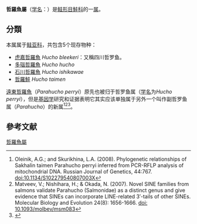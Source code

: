 {{Automatic Taxobox
| image = Hucho hucho.jpg
| image_width = 250px
| image_caption = [[多瑙哲羅魚|多瑙哲羅魚]] ''Hucho hucho''
| taxon =Hucho
| authority=[[Günther|Günther]], 1866
| type_species=[[多瑙哲羅魚|多瑙哲羅魚]]<br>''Hucho hucho''
| type_species_authority=([[Linnaeus|Linnaeus]], 1758)
| subdivision=
* [[虎嘉哲羅魚|虎嘉哲羅魚]] ''H. bleekeri''
* [[多瑙哲羅魚|多瑙哲羅魚]] ''H. hucho''
* [[石川哲羅魚|石川哲羅魚]] ''H. ishikawae''
* [[遠東哲羅魚|遠東哲羅魚]] ''H. perryi''
* [[哲羅魚|哲羅魚]] ''H. taimen''
}}

'''哲羅魚屬'''（[[学名|学名]]：{{lang|la|''Hucho''}}）是[[鲑形目|鲑形目]][[鮭科|鮭科]]的一[[属|属]]。

==分類==
本属属于[[鲑亚科|鲑亚科]]，共包含5个现存物种{{r|FishBase}}：
* [[虎嘉哲羅魚|虎嘉哲羅魚]] ''Hucho bleekeri''：又稱四川哲罗鱼。
* [[多瑙哲羅魚|多瑙哲羅魚]] ''Hucho hucho''
* [[石川哲羅魚|石川哲羅魚]] ''Hucho ishikawae''
* [[哲羅鮭|哲羅鮭]] ''Hucho taimen''

[[遠東哲羅魚|遠東哲羅魚]]（''Parahucho perryi''）原先也被归于哲罗鱼属（[[学名|学名]]为''Hucho perryi''），但是[[基因学|基因学]]研究和证据表明它其实应该单独属于另外一个叫作副哲罗鱼属（''Parahucho''）的新属<ref>Oleinik, A.G.; and Skurikhina, L.A. (2008). Phylogenetic relationships of Sakhalin taimen Parahucho perryi inferred from PCR-RFLP analysis of mitochondrial DNA. Russian Journal of Genetics, 44:767. [[doi:10.1134/S102279540807003X|doi:10.1134/S102279540807003X]]</ref><ref>Matveev, V.; Nishihara, H.; & Okada, N. (2007). Novel SINE families from salmons validate Parahucho (Salmonidae) as a distinct genus and give evidence that SINEs can incorporate LINE-related 3′-tails of other SINEs. Molecular Biology and Evolution 24(8): 1656-1666. [[doi:_10.1093/molbev/msm083|doi: 10.1093/molbev/msm083]]</ref><ref>{{FishBase genus | genus = Parahucho| month = August | year = 2016}}</ref>。

==參考文献==
{{reflist|refs=
<ref name="FishBase">{{FishBase genus | genus = Hucho| month = 2 | year = 2012}}</ref>
}}

{{commons category|Hucho}}
{{salmon}}
{{Taxonbar|from=Q140490}}

[[Category:哲羅魚屬|]]
